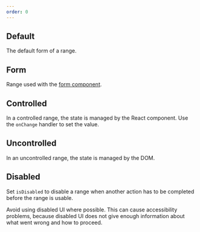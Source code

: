 ```yaml
---
order: 0
---
```



## Default

The default form of a range.

<Example Component={RangeDefault} packageName="@atlaskit/range" />

## Form

Range used with the [form component](/components/form/).

<Example Component={RangeForm} packageName="@atlaskit/range" />

## Controlled

In a controlled range, the state is managed by the React component. Use the `onChange` handler to
set the value.

<Example Component={RangeControlled} packageName="@atlaskit/range" />

## Uncontrolled

In an uncontrolled range, the state is managed by the DOM.

<Example Component={RangeUncontrolled} packageName="@atlaskit/range" />

## Disabled

Set `isDisabled` to disable a range when another action has to be completed before the range is
usable.

Avoid using disabled UI where possible. This can cause accessibility problems, because disabled UI
does not give enough information about what went wrong and how to proceed.

<Example Component={RangeDisabled} packageName="@atlaskit/range" />
